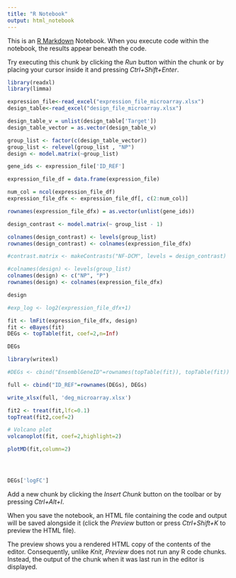```yaml
---
title: "R Notebook"
output: html_notebook
---
```


This is an [R Markdown](http://rmarkdown.rstudio.com) Notebook. When you execute code within the notebook, the results appear beneath the code.

Try executing this chunk by clicking the *Run* button within the chunk or by placing your cursor inside it and pressing *Ctrl+Shift+Enter*.

```r

library(readxl)
library(limma)

expression_file<-read_excel("expression_file_microarray.xlsx")
design_table<-read_excel("design_file_microarray.xlsx")

design_table_v = unlist(design_table['Target'])
design_table_vector = as.vector(design_table_v)

group_list <- factor(c(design_table_vector))
group_list <- relevel(group_list , "NP")
design <- model.matrix(~group_list)
```

```r
gene_ids <- expression_file['ID_REF']

expression_file_df = data.frame(expression_file)

num_col = ncol(expression_file_df)
expression_file_dfx <- expression_file_df[, c(2:num_col)]

rownames(expression_file_dfx) = as.vector(unlist(gene_ids))
```

```r
design_contrast <- model.matrix(~ group_list - 1)

colnames(design_contrast) <- levels(group_list)
rownames(design_contrast) <- colnames(expression_file_dfx)

#contrast.matrix <- makeContrasts("NF-DCM", levels = design_contrast)

#colnames(design) <- levels(group_list)
colnames(design) <- c("NP", "P")
rownames(design) <- colnames(expression_file_dfx) 
```

```r
design
```

```r

#exp_log <- log2(expression_file_dfx+1)

fit <- lmFit(expression_file_dfx, design)
fit <- eBayes(fit)
DEGs <- topTable(fit, coef=2,n=Inf)
```

```r
DEGs
```

```r
library(writexl)

#DEGs <- cbind("EnsemblGeneID"=rownames(topTable(fit)), topTable(fit))

full <- cbind("ID_REF"=rownames(DEGs), DEGs)

write_xlsx(full, 'deg_microarray.xlsx')
```

```r

fit2 <- treat(fit,lfc=0.1)
topTreat(fit2,coef=2)

# Volcano plot
volcanoplot(fit, coef=2,highlight=2)

plotMD(fit,column=2)
```

```r



```

```r

```

```r

```

```r

DEGs['logFC']
```

Add a new chunk by clicking the *Insert Chunk* button on the toolbar or by pressing *Ctrl+Alt+I*.

When you save the notebook, an HTML file containing the code and output will be saved alongside it (click the *Preview* button or press *Ctrl+Shift+K* to preview the HTML file).

The preview shows you a rendered HTML copy of the contents of the editor. Consequently, unlike *Knit*, *Preview* does not run any R code chunks. Instead, the output of the chunk when it was last run in the editor is displayed.
